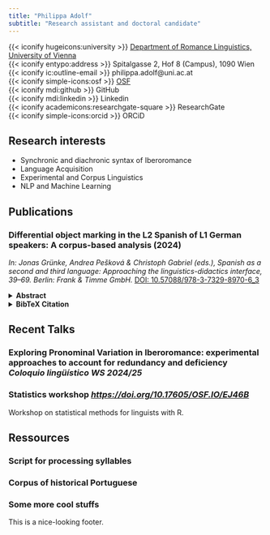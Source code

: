 ```yaml
---
title: "Philippa Adolf"
subtitle: "Research assistant and doctoral candidate"
---
```


::: contact-info
{{< iconify hugeicons:university >}} [Department of Romance Linguistics,
University of Vienna](https://ucrisportal.univie.ac.at/de/persons/philippa-adolf) <br> {{< iconify entypo:address >}} Spitalgasse 2,
Hof 8 (Campus), 1090 Wien <br> {{< iconify ic:outline-email >}}
philippa.adolf\@uni.ac.at <br> {{< iconify simple-icons:osf >}}
[OSF](https://osf.io/wrq2a/) <br> {{< iconify mdi:github >}} GitHub <br>
{{< iconify mdi:linkedin >}} Linkedin <br>
{{< iconify academicons:researchgate-square >}} ResearchGate <br>
{{< iconify simple-icons:orcid >}} ORCiD
:::

## Research interests {#research-interests .section-title}

-   Synchronic and diachronic syntax of Iberoromance
-   Language Acquisition
-   Experimental and Corpus Linguistics
-   NLP and Machine Learning

## Publications {#publications .section-title}
::: content-container

::: publication-item
### Differential object marking in the L2 Spanish of L1 German speakers: A corpus-based analysis (2024)  
*In: Jonas Grünke, Andrea Pešková & Christoph Gabriel (eds.), Spanish as a second and third language: Approaching the linguistics-didactics interface, 39–69. Berlin: Frank & Timme GmbH.* [DOI: 10.57088/978-3-7329-8970-6_3](https://doi.org/10.57088/978-3-7329-8970-6_3)

::: {.abstract}
<details>
  <summary><strong>Abstract</strong></summary>
  <blockquote>
    El presente estudio contribuye a la investigación de la adquisición  
    del marcado diferencial de objeto (ingl. differential object marking,  
    DOM) del español como segunda lengua (L2), evaluando cuantitativamente  
    el uso escrito del DOM por hablantes nativos de español europeo y por  
    parte de hablantes de alemán como lengua primera (L1). Mediante un  
    enfoque basado en corpus, se analizan más de 100 textos escritos en  
    términos de la alternancia a/∅ con objetos directos nominales,  
    evaluando un conjunto de predictores semánticos y de estructura de la  
    información utilizando un análisis multifactorial basado en  
    clasificaciones de bosques aleatorios. Con este enfoque se investiga  
    hasta qué punto y en función de qué factores el grupo de hablantes L2  
    difiere del grupo nativo en su uso del DOM.
  </blockquote>
</details>

<details>
  <summary><strong>BibTeX Citation</strong></summary>

```bibtex
@incollection{adolfDifferentialObjectMarking2024,
    location = {Berlin},
    title = {Differential object marking in the L2 Spanish of L1 German speakers: A corpus-based analysis},
    isbn = {978-3-7329-8970-6},
    url = {https://doi.org/10.57088/978-3-7329-8970-6_3},
    pages = {39--69},
    booktitle = {Spanish as a second and third language: Approaching the linguistics-didactics interface},
    publisher = {Frank \& Timme {GmbH}},
    author = {Adolf, Philippa},
    editor = {Grünke, Jonas and Pešková, Andrea and Gabriel, Christoph},
    date = {2024},
    doi = {10.57088/978-3-7329-8970-6_3},
}
```
</details> 
:::

:::

:::
## Recent Talks {#talks .section-title}

::: content-container

::: talk-item
### Exploring Pronominal Variation in Iberoromance: experimental approaches to account for redundancy and deficiency *Coloquio lingüístico WS 2024/25*

:::

::: talk-item
### Statistics workshop *[https://doi.org/10.17605/OSF.IO/EJ46B](https://doi.org/10.17605/OSF.IO/EJ46B)*

Workshop on statistical methods for linguists with R.
:::

:::

## Ressources
::: content-container

::: publication-item
### Script for processing syllables
:::

::: publication-item
### Corpus of historical Portuguese
:::

::: publication-item
### Some more cool stuffs
:::

:::

::: footer-content
This is a nice-looking footer.
:::
